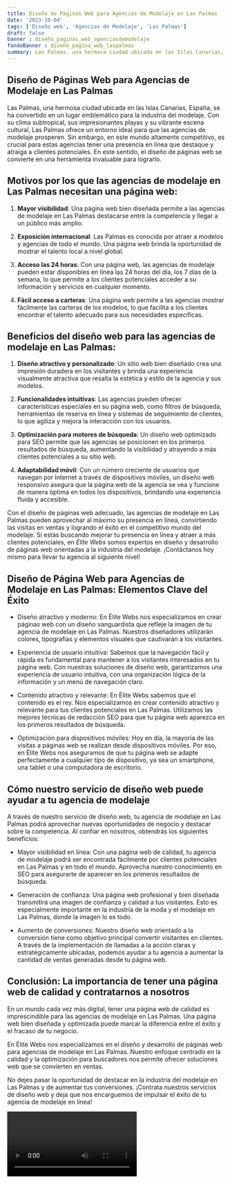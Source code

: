 ```yaml
---
title: Diseño de Páginas Web para Agencias de Modelaje en Las Palmas
date: '2023-10-04'
tags: ['Diseño web', 'Agencias de Modelaje', 'Las Palmas']
draft: false
banner : diseño_paginas_web_agenciasdemodelaje
fondoBanner : diseño_pagina_web_laspalmas
summary: Las Palmas, una hermosa ciudad ubicada en las Islas Canarias, España, se ha convertido en un lugar emblemático para la industria del modelaje. Con su clima subtropical, sus impresionantes playas y su vibrante escena cultural, Las Palmas ofrece un entorno ideal para que las agencias de modelaje prosperen. Sin embargo, en este mundo altamente competitivo, es crucial para estas agencias tener una presencia en línea que destaque y atraiga a clientes potenciales. En este sentido, el diseño de páginas web se convierte en una herramienta invaluable para lograrlo.
---
```


## Diseño de Páginas Web para Agencias de Modelaje en Las Palmas

Las Palmas, una hermosa ciudad ubicada en las Islas Canarias, España, se ha convertido en un lugar emblemático para la industria del modelaje. Con su clima subtropical, sus impresionantes playas y su vibrante escena cultural, Las Palmas ofrece un entorno ideal para que las agencias de modelaje prosperen. Sin embargo, en este mundo altamente competitivo, es crucial para estas agencias tener una presencia en línea que destaque y atraiga a clientes potenciales. En este sentido, el diseño de páginas web se convierte en una herramienta invaluable para lograrlo.

## Motivos por los que las agencias de modelaje en Las Palmas necesitan una página web:

1. **Mayor visibilidad**: Una página web bien diseñada permite a las agencias de modelaje en Las Palmas destacarse entre la competencia y llegar a un público más amplio.

2. **Exposición internacional**: Las Palmas es conocida por atraer a modelos y agencias de todo el mundo. Una página web brinda la oportunidad de mostrar el talento local a nivel global.

3. **Acceso las 24 horas**: Con una página web, las agencias de modelaje pueden estar disponibles en línea las 24 horas del día, los 7 días de la semana, lo que permite a los clientes potenciales acceder a su información y servicios en cualquier momento.

4. **Fácil acceso a carteras**: Una página web permite a las agencias mostrar fácilmente las carteras de los modelos, lo que facilita a los clientes encontrar el talento adecuado para sus necesidades específicas.

## Beneficios del diseño web para las agencias de modelaje en Las Palmas:

1. **Diseño atractivo y personalizado**: Un sitio web bien diseñado crea una impresión duradera en los visitantes y brinda una experiencia visualmente atractiva que resalta la estética y estilo de la agencia y sus modelos.

2. **Funcionalidades intuitivas**: Las agencias pueden ofrecer características especiales en su página web, como filtros de búsqueda, herramientas de reserva en línea y sistemas de seguimiento de clientes, lo que agiliza y mejora la interacción con los usuarios.

3. **Optimización para motores de búsqueda**: Un diseño web optimizado para SEO permite que las agencias se posicionen en los primeros resultados de búsqueda, aumentando la visibilidad y atrayendo a más clientes potenciales a su sitio web.

4. **Adaptabilidad móvil**: Con un número creciente de usuarios que navegan por Internet a través de dispositivos móviles, un diseño web responsivo asegura que la página web de la agencia se vea y funcione de manera óptima en todos los dispositivos, brindando una experiencia fluida y accesible.

Con el diseño de páginas web adecuado, las agencias de modelaje en Las Palmas pueden aprovechar al máximo su presencia en línea, convirtiendo las visitas en ventas y logrando el éxito en el competitivo mundo del modelaje. Si estás buscando mejorar tu presencia en línea y atraer a más clientes potenciales, en *Élite Webs* somos expertos en diseño y desarrollo de páginas web orientadas a la industria del modelaje. ¡Contáctanos hoy mismo para llevar tu agencia al siguiente nivel!

<GifSeo />

<Cta />

## Diseño de Página Web para Agencias de Modelaje en Las Palmas: Elementos Clave del Éxito

- Diseño atractivo y moderno: En Élite Webs nos especializamos en crear páginas web con un diseño vanguardista que refleje la imagen de tu agencia de modelaje en Las Palmas. Nuestros diseñadores utilizarán colores, tipografías y elementos visuales que cautivarán a los visitantes.

- Experiencia de usuario intuitiva: Sabemos que la navegación fácil y rápida es fundamental para mantener a los visitantes interesados en tu página web. Con nuestras soluciones de diseño web, garantizamos una experiencia de usuario intuitiva, con una organización lógica de la información y un menú de navegación claro.

- Contenido atractivo y relevante: En Élite Webs sabemos que el contenido es el rey. Nos especializamos en crear contenido atractivo y relevante para tus clientes potenciales en Las Palmas. Utilizamos las mejores técnicas de redacción SEO para que tu página web aparezca en los primeros resultados de búsqueda.

- Optimización para dispositivos móviles: Hoy en día, la mayoría de las visitas a páginas web se realizan desde dispositivos móviles. Por eso, en Élite Webs nos aseguramos de que tu página web se adapte perfectamente a cualquier tipo de dispositivo, ya sea un smartphone, una tablet o una computadora de escritorio.

## Cómo nuestro servicio de diseño web puede ayudar a tu agencia de modelaje

A través de nuestro servicio de diseño web, tu agencia de modelaje en Las Palmas podrá aprovechar nuevas oportunidades de negocio y destacar sobre la competencia. Al confiar en nosotros, obtendrás los siguientes beneficios:

- Mayor visibilidad en línea: Con una página web de calidad, tu agencia de modelaje podrá ser encontrada fácilmente por clientes potenciales en Las Palmas y en todo el mundo. Aprovecha nuestro conocimiento en SEO para asegurarte de aparecer en los primeros resultados de búsqueda.

- Generación de confianza: Una página web profesional y bien diseñada transmitirá una imagen de confianza y calidad a tus visitantes. Esto es especialmente importante en la industria de la moda y el modelaje en Las Palmas, donde la imagen lo es todo.

- Aumento de conversiones: Nuestro diseño web orientado a la conversión tiene como objetivo principal convertir visitantes en clientes. A través de la implementación de llamadas a la acción claras y estratégicamente ubicadas, podemos ayudar a tu agencia a aumentar la cantidad de ventas generadas desde tu página web.

## Conclusión: La importancia de tener una página web de calidad y contratarnos a nosotros

En un mundo cada vez más digital, tener una página web de calidad es imprescindible para las agencias de modelaje en Las Palmas. Una página web bien diseñada y optimizada puede marcar la diferencia entre el éxito y el fracaso de tu negocio.

En Élite Webs nos especializamos en el diseño y desarrollo de páginas web para agencias de modelaje en Las Palmas. Nuestro enfoque centrado en la calidad y la optimización para buscadores nos permite ofrecer soluciones web que se convierten en ventas.

No dejes pasar la oportunidad de destacar en la industria del modelaje en Las Palmas y de aumentar tus conversiones. ¡Contrata nuestros servicios de diseño web y deja que nos encarguemos de impulsar el éxito de tu agencia de modelaje en línea!

<Video />

<CtaBot job='Agencias de Modelaje' city='Las Palmas'/>

<Gmaps query='Las Palmas+españa+maps' />